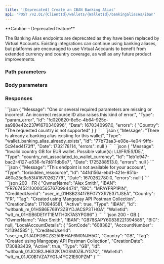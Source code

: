 ```yaml
---
title: '[Deprecated] Create an IBAN Banking Alias'  
api: 'POST /v2.01/{ClientId}/wallets/{WalletId}/bankingaliases/iban'  
---
```




<Warning>
**Caution – Deprecated feature**

The Banking Alias endpoints are deprecated as they have been replaced by Virtual Accounts. Existing integrations can continue using banking aliases, but platforms are encouraged to use Virtual Accounts to benefit from extended currency and country coverage, as well as any future product improvements.
</Warning>

### Path parameters  

<WalletId />  

### Body parameters  

<OwnerName1 />  

<Country4 />  

<Tag3 />  

### Responses  

<AccordionGroup>

<Accordion title="200 - FR">  

<OwnerName1Response />  

<IBAN2Response />  

<BIC2Response />  

<CreditedUserId3Response />  

<Country5Response />  

<Tag2Response />  

<CreationDateResponse />  

<Active1Response />  

<Type10Response />  

<IdResponse />  

<WalletId1Response />

</Accordion>

<Accordion title="200 - GB">  

<OwnerName1Response />  

<IBAN2Response />  

<BIC2Response />

<LocalAccountDetailsResponse />

<CreditedUserId3Response />  

<Country5Response />  

<Tag2Response />  

<CreationDateResponse />  

<Active1Response />  

<Type10Response />  

<IdResponse />  

<WalletId1Response />

</Accordion>

</AccordionGroup>  

<AccordionGroup>  

<Accordion title="400 - Country not supported">
```json 
{
    "Message": "One or several required parameters are missing or incorrect. An incorrect resource ID also raises this kind of error.",
    "Type": "param_error",
    "Id": "fd020620-8e5c-4b64-925c-aa980e42c237#1670340996",
    "Date": 1670340997.0,
    "errors": {
        "Country": "The requested country is not supported"
    }
}
```  
</Accordion>

<Accordion title="400 - Wallet already has a Banking Alias">
```json 
{
    "Message": "There is already a banking alias existing for this wallet",
    "Type": "wallet_banking_alias_already_exists",
    "Id": "77b73aa3-e08e-4e04-9ffd-5c94ed4f73ff",
    "Date": 1732178114,
    "errors": null
}
```  
</Accordion>

<Accordion title="400 - Invalid country for wallet currency">
```json
{
    "Message": "Invalid country GB for EUR wallet. Possible value(s): LU/FR/ES/DE.",
    "Type": "country_not_associated_to_wallet_currency",
    "Id": "1eb1c947-bac2-4127-a636-fe7d811db9e7",
    "Date": 1725288513.0,
    "errors": null
}
```
</Accordion>
</AccordionGroup>

<AccordionGroup>
<Accordion title="403 - Feature not activated">
```json
{
    "Message": "This endpoint is not available for your account",
    "Type": "forbidden_ressource",
    "Id": "441d156a-ebd1-421e-851b-460a25c6a53f#1670262779",
    "Date": 1670262780.0,
    "errors": null
}  
``` 
</Accordion>
</AccordionGroup>

<ResponseExample>  
```json 200 - FR 
{
    "OwnerName": "Alex Smith",
    "IBAN": "FR7674521100005657670994474",
    "BIC": "MPAYFRP1PIN",
    "CreditedUserId": "user_m_01HSB23417BFG7YXR7E371JSEA",
    "Country": "FR",
    "Tag": "Created using Mangopay API Postman Collection",
    "CreationDate": 1710846581,
    "Active": true,
    "Type": "IBAN",
    "Id": "wltbank_m_01HSB6E769Y3ZBYDJACSP3THGA",
    "WalletId": "wlt_m_01HSB6DE1YT1EMTH0K7ASYPG96"
}
```   
```json 200 - GB
{
    "OwnerName": "Alex Smith",
    "IBAN": "GB78SAPY60838221394585",
    "BIC": null,
    "LocalAccountDetails": {
        "SortCode": "608382",
        "AccountNumber": "21394585"
    },
    "CreditedUserId": "user_m_01JADFDBCZS25REHAF6M0NJH5G",
    "Country": "GB",
    "Tag": "Created using Mangopay API Postman Collection",
    "CreationDate": 1730883439,
    "Active": true,
    "Type": "GB",
    "Id": "wltbank_01JC0B2JH632KTAGSM0ZBJYG7Q",
    "WalletId": "wlt_m_01JC0B1VZA7YG1J4YC21E60PZM"
}
```
</ResponseExample>  

<RequestExample>  
    <RestCreateIbanBankingAlias />
    <PhpCreateBankingAlias />
    <NodeCreateIbanBankingAlias />
    <RubyCreateIbanBankingAlias />
    <JavaCreateIbanBankingAlias />
    <PythonCreateIbanBankingAlias />
    <NetCreateBankingAlias />
</RequestExample>